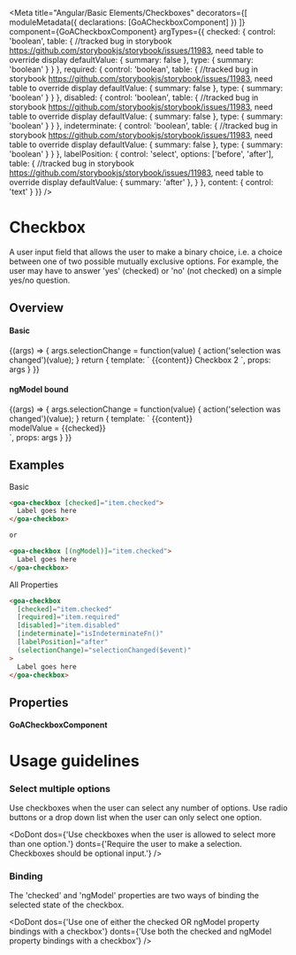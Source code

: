 


<Meta title="Angular/Basic Elements/Checkboxes" decorators={[
        moduleMetadata({
          declarations: [GoACheckboxComponent]
        })
    ]}
    component={GoACheckboxComponent}
    argTypes={{
      checked: {
        control: 'boolean',
        table: { //tracked bug in storybook https://github.com/storybookjs/storybook/issues/11983, need table to override display
           defaultValue: { summary: false },
           type: { summary: 'boolean' }
        }
      },
      required: {
        control: 'boolean',
        table: { //tracked bug in storybook https://github.com/storybookjs/storybook/issues/11983, need table to override display
           defaultValue: { summary: false },
           type: { summary: 'boolean' }
        }
      },
      disabled: {
        control: 'boolean',
        table: { //tracked bug in storybook https://github.com/storybookjs/storybook/issues/11983, need table to override display
           defaultValue: { summary: false },
           type: { summary: 'boolean' }
        }
      },
      indeterminate: {
        control: 'boolean',
        table: { //tracked bug in storybook https://github.com/storybookjs/storybook/issues/11983, need table to override display
           defaultValue: { summary: false },
           type: { summary: 'boolean' }
        }
      },
      labelPosition: {
        control: 'select',
        options: ['before', 'after'],
        table: { //tracked bug in storybook https://github.com/storybookjs/storybook/issues/11983, need table to override display
           defaultValue: { summary: 'after' },
        }
      },
      content: { control: 'text' }
    }}
 />

# Checkbox
A user input field that allows the user to make a binary choice, i.e. a choice between one of two possible mutually exclusive options. For example, the user may have to answer 'yes' (checked) or 'no' (not checked) on a simple yes/no question.

## Overview

#### Basic
<Canvas>
  <Story name="Basic" height={200}
    args={{
      checked: false,
      required: false,
      disabled: false,
      indeterminate: false,
      labelPosition: 'after',
      content: 'Checkbox 1'
    }}
  >
    {(args) => {
      args.selectionChange = function(value) {
        action('selection was changed')(value);
      }
      return {
        template: `<goa-checkbox
                      (selectionChange)="selectionChange($event)"
                      [checked]="checked"
                      [required]="required"
                      [disabled]="disabled"
                      [indeterminate]="indeterminate"
                      [labelPosition]="labelPosition"
                  >
                      {{content}}
                  </goa-checkbox>
                  <goa-checkbox
                      (selectionChange)="selectionChange($event)"
                  >
                      Checkbox 2
                  </goa-checkbox>`,
        props: args
      }
    }}
  </Story>
</Canvas>

#### ngModel bound
<Canvas>
  <Story name="NgModel" height={200}
    args={{
      checked: false,
      required: false,
      disabled: false,
      indeterminate: false,
      labelPosition: 'after',
      content: 'NgModel Checkbox'
    }}>
    {(args) => {
      args.selectionChange = function(value) {
        action('selection was changed')(value);
      }
      return {
        template: `<goa-checkbox
                      [(ngModel)]="checked"
                      (ngModelChange)="selectionChange($event)"
                      [required]="required"
                      [disabled]="disabled"
                      [indeterminate]="indeterminate"
                      [labelPosition]="labelPosition"
                  >
                      {{content}}
                  </goa-checkbox>
                   <div>
                    modelValue = {{checked}}
                  </div>`,
        props: args
      }
    }}
  </Story>
</Canvas>


## Examples
Basic
```html
<goa-checkbox [checked]="item.checked">
  Label goes here
</goa-checkbox>

or

<goa-checkbox [(ngModel)]="item.checked">
  Label goes here
</goa-checkbox>

```

All Properties
```html
<goa-checkbox
  [checked]="item.checked"
  [required]="item.required"
  [disabled]="item.disabled"
  [indeterminate]="isIndeterminateFn()"
  [labelPosition]="after"
  (selectionChange)="selectionChanged($event)"
>
  Label goes here
</goa-checkbox>

```

## Properties

#### GoACheckboxComponent
<Description of={GoACheckboxComponent} />
<ArgsTable of={GoACheckboxComponent} />


# Usage guidelines

### Select multiple options
Use checkboxes when the user can select any number of options. Use radio buttons or a drop down list when the user can only select one option.

<DoDont
  dos={'Use checkboxes when the user is allowed to select more than one option.'}
  donts={'Require the user to make a selection. Checkboxes should be optional input.'}
/>

### Binding
The 'checked' and 'ngModel' properties are two ways of binding the selected state of the checkbox.

<DoDont
  dos={'Use one of either the checked OR ngModel property bindings with a checkbox'}
  donts={'Use both the checked and ngModel property bindings with a checkbox'}
/>

